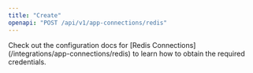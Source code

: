 ```yaml
---
title: "Create"
openapi: "POST /api/v1/app-connections/redis"
---
```


<Note>
    Check out the configuration docs for [Redis Connections](/integrations/app-connections/redis) to learn how to obtain
    the required credentials.
</Note>
